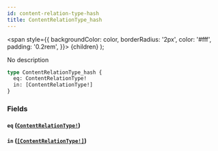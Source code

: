```yaml
---
id: content-relation-type-hash
title: ContentRelationType_hash
---
```


<span
style={{
      backgroundColor: color,
      borderRadius: '2px',
      color: '#fff',
      padding: '0.2rem',
    }}>
{children}
</span>
);

No description

```graphql
type ContentRelationType_hash {
  eq: ContentRelationType!
  in: [ContentRelationType!]
}
```

### Fields

#### `eq` ([`ContentRelationType!`](/docs/schema/enums/content-relation-type))

#### `in` ([`[ContentRelationType!]`](/docs/schema/enums/content-relation-type))
